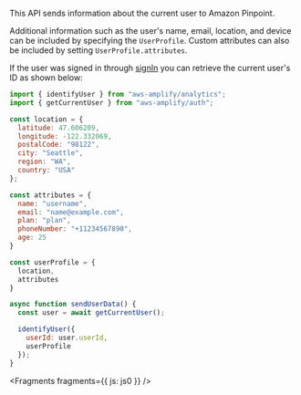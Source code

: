 This API sends information about the current user to Amazon Pinpoint.

Additional information such as the user's name, email, location, and device can be included by specifying the `UserProfile`. Custom attributes can also be included by setting `UserProfile.attributes`.

If the user was signed in through [signIn](/lib-v1/auth/emailpassword/q/platform/js/) you can retrieve the current user's ID as shown below:

```js
import { identifyUser } from "aws-amplify/analytics";
import { getCurrentUser } from "aws-amplify/auth";

const location = {
  latitude: 47.606209,
  longitude: -122.332069,
  postalCode: "98122",
  city: "Seattle",
  region: "WA",
  country: "USA"
};

const attributes = {
  name: "username",
  email: "name@example.com",
  plan: "plan",
  phoneNumber: "+11234567890",
  age: 25
}

const userProfile = {
  location,
  attributes
}

async function sendUserData() {
  const user = await getCurrentUser(); 

  identifyUser({
    userId: user.userId,
    userProfile
  });
}
```


<Fragments fragments={{ js: js0 }} />
